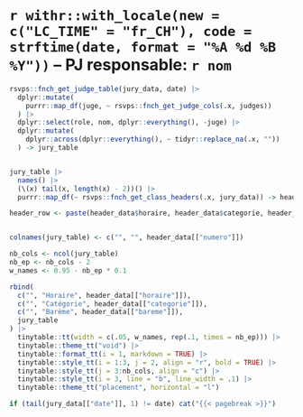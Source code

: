 

# `r withr::with_locale(new = c("LC_TIME" = "fr_CH"), code = strftime(date, format = "%A %d %B %Y"))` – PJ responsable: `r nom`

```r
rsvps::fnch_get_judge_table(jury_data, date) |>
  dplyr::mutate(
    purrr::map_df(juge, ~ rsvps::fnch_get_judge_cols(.x, judges))
  ) |>
  dplyr::select(role, nom, dplyr::everything(), -juge) |>
  dplyr::mutate(
    dplyr::across(dplyr::everything(), ~ tidyr::replace_na(.x, ""))
  ) -> jury_table


jury_table |>
  names() |>
  (\(x) tail(x, length(x) - 2))() |>
  purrr::map_df(~ rsvps::fnch_get_class_headers(.x, jury_data)) -> header_data

header_row <- paste(header_data$horaire, header_data$categorie, header_data$bareme, sep = "  \n")


colnames(jury_table) <- c("", "", header_data[["numero"]])

nb_cols <- ncol(jury_table)
nb_ep <- nb_cols - 2
w_names <- 0.95 - nb_ep * 0.1

rbind(
  c("", "Horaire", header_data[["horaire"]]),
  c("", "Catégorie", header_data[["categorie"]]),
  c("", "Barème", header_data[["bareme"]]),
  jury_table
) |>
  tinytable::tt(width = c(.05, w_names, rep(.1, times = nb_ep))) |>
  tinytable::theme_tt("void") |> 
  tinytable::format_tt(i = 1, markdown = TRUE) |>
  tinytable::style_tt(i = 1:3, j = 2, align = "r", bold = TRUE) |>
  tinytable::style_tt(j = 3:nb_cols, align = "c") |>
  tinytable::style_tt(i = 3, line = "b", line_width = .1) |>
  tinytable::theme_tt("placement", horizontal = "l")
```

```r
if (tail(jury_data[["date"]], 1) != date) cat("{{< pagebreak >}}")
```
